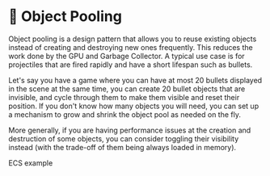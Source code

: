 
# 🎱 Object Pooling

Object pooling is a design pattern that allows you to reuse existing objects instead of creating and destroying new ones frequently. This reduces the work done by the GPU and Garbage Collector. A typical use case is for projectiles that are fired rapidly and have a short lifespan such as bullets.

Let's say you have a game where you can have at most 20 bullets displayed in the scene at the same time, you can create 20 bullet objects that are invisible, and cycle through them to make them visible and reset their position. If you don't know how many objects you will need, you can set up a mechanism to grow and shrink the object pool as needed on the fly.

More generally, if you are having performance issues at the creation and destruction of some objects, you can consider toggling their visibility instead (with the trade-off of them being always loaded in memory).

<Todo>ECS example</Todo>
